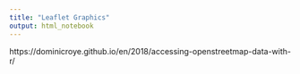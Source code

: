 ```yaml
---
title: "Leaflet Graphics"
output: html_notebook
---
```


https://dominicroye.github.io/en/2018/accessing-openstreetmap-data-with-r/
